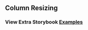 
<Head>
  <title>DataGrid - Column Resizing</title>
</Head>

## Column Resizing

### View Extra Storybook **[Examples](https://ialopezg.github.com/datagrid?path=/story/prop-playground--default)**
